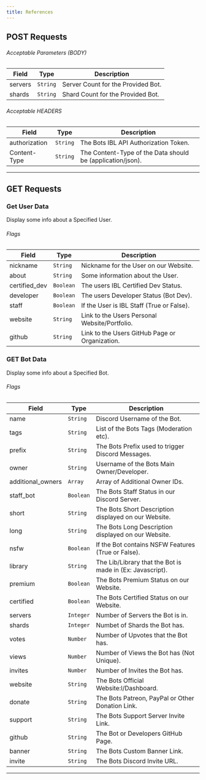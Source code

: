 ```yaml
---
title: References
---
```



## POST Requests

<HTTPHeader type="POST" path="/bots/stats" />

###### Acceptable Parameters (BODY)
| Field     | Type        | Description                                                                        |
| --------- | ----------- | ---------------------------------------------------------------------------------- |
| servers   | `String`    | Server Count for the Provided Bot.                                                 |
| shards    | `String`    | Shard Count for the Provided Bot.                                                  |


###### Acceptable HEADERS
| Field     | Type        | Description                                                                        |
| --------- | ----------- | ---------------------------------------------------------------------------------- |
| authorization   | `String`    | The Bots IBL API Authorization Token.                                        |
| Content-Type    | `String`    | The Content-Type of the Data should be (application/json).                   |

---

## GET Requests

### Get User Data

<HTTPHeader type="GET" path="/user/:userID" />

Display some info about a Specified User.

###### Flags 
| Field     | Type        | Description                                                                                         |
| --------- | ----------- | --------------------------------------------------------------------------------------------------- |
| nickname  | `String`    | Nickname for the User on our Website.                                                               |
| about     | `String`    | Some information about the User.                                                                    |
| certified_dev | `Boolean` | The users IBL Certified Dev Status.                                                               |
| developer | `Boolean`   | The users Developer Status (Bot Dev).                                                               |
| staff     | `Boolean`   | If the User is IBL Staff (True or False).                                                           |
| website   | `String`    | Link to the Users Personal Website/Portfolio.                                                       |
| github    | `String`    | Link to the Users GitHub Page or Organization.                                                      |


### GET Bot Data

<HTTPHeader type="GET" path="/bot/:botID" />

Display some info about a Specified Bot.

###### Flags
| Field     | Type        | Description                                                                                         |
| --------- | ----------- | --------------------------------------------------------------------------------------------------- |
| name      | `String`    | Discord Username of the Bot.                                                                        |
| tags      | `String`    | List of the Bots Tags (Moderation etc).                                                             |
| prefix    | `String`    | The Bots Prefix used to trigger Discord Messages.                                                   |
| owner     | `String`    | Username of the Bots Main Owner/Developer.                                                          |
| additional_owners       | `Array`    | Array of Additional Owner IDs.                                                         |
| staff_bot | `Boolean`   | The Bots Staff Status in our Discord Server.                                                        |
| short     | `String`    | The Bots Short Description displayed on our Website.                                                |
| long      | `String`    | The Bots Long Description displayed on our Website.                                                 |
| nsfw      | `Boolean`   | If the Bot contains NSFW Features (True or False).                                                  |
| library   | `String`    | The Lib/Library that the Bot is made in (Ex: Javascript).                                           |
| premium   | `Boolean`   | The Bots Premium Status on our Website.                                                             |
| certified | `Boolean`   | The Bots Certified Status on our Website.                                                           |
| servers   | `Integer`   | Number of Servers the Bot is in.                                                                    |
| shards    | `Integer`   | Numbet of Shards the Bot has.                                                                       |
| votes     | `Number`    | Number of Upvotes that the Bot has.                                                                 |
| views     | `Number`    | Number of Views the Bot has (Not Unique).                                                           |
| invites   | `Number`    | Number of Invites the Bot has.                                                                      |
| website   | `String`    | The Bots Official Website:l/Dashboard.                                                              |
| donate    | `String`    | The Bots Patreon, PayPal or Other Donation Link.                                                    |
| support   | `String`    | The Bots Support Server Invite Link.                                                                |
| github    | `String`    | The Bot or Developers GitHub Page.                                                                  |
| banner    | `String`    | The Bots Custom Banner Link.                                                                        |
| invite    | `String`    | The Bots Discord Invite URL.                                                                        |


---
